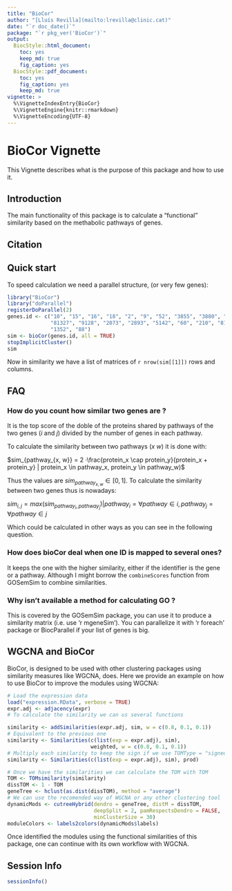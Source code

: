 ```yaml
---
title: "BioCor"
author: "[Lluís Revilla](mailto:lrevilla@clinic.cat)"
date: "`r doc_date()`"
package: "`r pkg_ver('BioCor')`"
output: 
  BiocStyle::html_document:
    toc: yes
    keep_md: true
    fig_caption: yes
  BiocStyle::pdf_document:
    toc: yes
    fig_caption: yes
    keep_md: true
vignette: >
  %\VignetteIndexEntry{BioCor}
  %\VignetteEngine{knitr::rmarkdown}
  %\VignetteEncoding{UTF-8}  
---
```


# BioCor Vignette

This Vignette describes what is the purpose of this package and how to use it.

## Introduction

The main functionality of this package is to calculate a "functional" similarity based on the methabolic pathways of genes. 

## Citation

## Quick start

To speed calculation we need a parallel structure, (or very few genes):

```r
library("BioCor")
library("doParallel")
registerDoParallel(2)
genes.id <- c("10", "15", "16", "18", "2", "9", "52", "3855", "3880", "644", 
              "81327", "9128", "2073", "2893", "5142", "60", "210", "81", 
              "1352", "88")
sim <- bioCor(genes.id, all = TRUE)
stopImplicitCluster()
sim
```
Now in similarity we have a list of matrices of `r nrow(sim[[1]])` rows and columns. 

## FAQ
### How do you count how similar two genes are ?
It is the top score of the doble of the proteins shared by pathways of the two genes ($i$ and $j$) divided by the number of genes in each pathway.

To calculate the similarity between two pathways ($x$ $w$) it is done with:

$sim_{pathway_{x, w}} = 2 ·\frac{protein_x \cap protein_y}{protein_x + protein_y} | protein_x \in pathway_x, protein_y \in  pathway_w)$

Thus the values are $sim_{pathway_{x, w}}  \in [0, 1]$. To calculate the similarity between two genes thus is nowadays:

$sim_{i,j}=max (sim_{pathway_i, pathway_j})| pathway_i =\forall pathway \in i , pathway_j = \forall pathway \in j$

Which could be calculated in other ways as you can see in the following question.

### How does bioCor deal when one ID is mapped to several ones?
It keeps the one with the higher similarity, either if the identifier is the gene or a pathway. Although I might borrow the `combineScores` function from GOSemSim to combine similarities. 

### Why isn't available a method for calculating GO ?
This is covered by the GOSemSim package, you can use it to produce a similarity matrix (i.e. use 'r mgeneSim'). You can parallelize it with 'r foreach' package or BiocParallel if your list of genes is big. 

## WGCNA and BioCor 

BioCor, is designed to be used with other clustering packages using similarity measures like WGCNA, does. Here we provide an example on how to use BioCor to improve the modules using WGCNA:

```r
# Load the expression data
load("expression.RData", verbose = TRUE)
expr.adj <- adjacency(expr)
# To calculate the similarity we can us several functions

similarity <- addSimilarities(expr.adj, sim, w = c(0.8, 0.1, 0.1))
# Equivalent to the previous one
similarity <- Similarities(c(list(exp = expr.adj), sim), 
                           weighted, w = c(0.8, 0.1, 0.1)) 
# Multiply each similarity to keep the sign if we use TOMType = "signed""
similarity <- Similarities(c(list(exp = expr.adj), sim), prod) 

# Once we have the similarities we can calculate the TOM with TOM
TOM <- TOMsimilarity(similarity)
dissTOM <- 1 - TOM
geneTree <- hclust(as.dist(dissTOM), method = "average")
# We can use the recomended way of WGCNA or any other clustering tool
dynamicMods <- cutreeHybrid(dendro = geneTree, distM = dissTOM,
                            deepSplit = 2, pamRespectsDendro = FALSE,
                            minClusterSize = 30)
moduleColors <- labels2colors(dynamicMods$labels) 
```
Once identified the modules using the functional similarities of this package, one can continue with its own workflow with WGCNA.

## Session Info
```r
sessionInfo()
```
